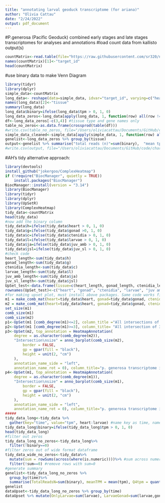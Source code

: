 ```yaml
---
title: "annotating larval geoduck transcriptome (for ariana)"
author: "Olivia Cattau"
date: "2/24/2022"
output: pdf_document
---
```

#P.generosa (Pacific Geoduck) combined early stages and late stages transcriptomes for analyses and annotations 
#load count data from kallisto output(s)
```r
countMatrix<-read.table(file="https://raw.githubusercontent.com/sr320/nb-2022/main/P_generosa/analyses/kallisto-0207.isoform.counts.matrix", header=TRUE, sep = '\t')
names(countMatrix)[1]<-"target_id"
head(countMatrix)
```

#use binary data to make Venn Diagram
```r
library(tidyr)
library(dplyr)
simple_data<-countMatrix
long_data<- reshape(data=simple_data, idvar="target_id", varying=c("heart", "gonad", "ctenidia", "juv_sl", "juv_amb", "larvae"), v.name=c("tpm"), times=c("heart", "gonad", "ctenidia", "juv_sl", "juv_amb", "larvae"), new.row.names=1:8183754, direction="long")
names(long_data)[2]<-"tissue"
summary(long_data)
long_data$binary=ifelse(long_data$tpm > 0, 1, 0)
long_data_zeros<-long_data[apply(long_data, 1, function(row) all(row !=0)),]
df<-long_data_zeros[-c(3,4)] #tissue type and gene names only
table_no_zeros<-as.data.frame(crossprod(table(df)))
#write.csv(table_no_zeros, file="/Users/oliviacattau/Documents/GitHub/code/characterize_larval_transciptome/pgenerosa_table_no_zeros.tab")
simple_data_cleaned<-simple_data[apply(simple_data, 1, function(row) all(row !=0)),]
genelist<-long_data_zeros %>% group_by(tissue)
output<-genelist %>% summarise("total reads (n)"=sum(binary),  "mean tpm" = mean(tpm), "Q4 tpm" = quantile(tpm, c(0.75)))
#write.csv(output, file="/Users/oliviacattau/Documents/GitHub/code/characterize_larval_transciptome/genelist_02_24_22.tab")
```

#AH's tidy alternative approach: 
```r
library(devtools)
install_github("jokergoo/ComplexHeatmap")
if (!require("BiocManager", quietly = TRUE))
    install.packages("BiocManager")
BiocManager::install(version = "3.14")
library(BiocManager)
library(tidyr)
library(dplyr)
library(UpSetR)
library(ComplexHeatmap)
tidy_data<-countMatrix
head(tidy_data)
#now add the binary column
tidy_data$h=ifelse(tidy_data$heart > 0, 1, 0)
tidy_data$g=ifelse(tidy_data$gonad >0, 1, 0)
tidy_data$c=ifelse(tidy_data$ctenidia > 0, 1, 0)
tidy_data$l=ifelse(tidy_data$larvae > 0, 1, 0)
tidy_data$ja=ifelse(tidy_data$juv_amb > 0, 1, 0)
tidy_data$jsl=ifelse(tidy_data$juv_sl > 0, 1, 0)
#check code
heart_length<-sum(tidy_data$h)
gonad_length<-sum(tidy_data$g)
ctenidia_length<-sum(tidy_data$c)
larvae_length<-sum(tidy_data$l)
juv_amb_length<-sum(tidy_data$ja)
juv_sl_length<-sum(tidy_data$jsl)
UpSet_test<-data.frame(tissue=c(heart_length, gonad_length, ctenidia_length, larvae_length, juv_amb_length, juv_sl_length))
rownames(UpSet_test)<-c("heart", "gonad", "ctenidia", "larvae", "juv ambient", "juv low oa")
#for making upset plot, must install above packages. Same code works fine on my desktop version but is struggling to knit on the Raven server
m1 = make_comb_mat(heart=tidy_data$heart, gonad=tidy_data$gonad, ctenidia=tidy_data$ctenidia, juv_amb=tidy_data$juv_amb, juv_sl=tidy_data$juv_sl, larvae=tidy_data$larvae) #only distinct intersection 
m2 = make_comb_mat(heart=tidy_data$heart, gonad=tidy_data$gonad, ctenidia=tidy_data$ctenidia, juv_amb=tidy_data$juv_amb, juv_sl=tidy_data$juv_sl, larvae=tidy_data$larvae, mode="intersect") #only overlapping intersections (true Venn diagram) see https://jokergoo.github.io/ComplexHeatmap-reference/book/upset-plot.html for explanation 
set_size(m1)
comb_size(m1)
comb_size(m2)
p1<-UpSet(m1 [comb_degree(m1)<=2], column_title ="All intersections of 2 or less") #intersections 2 or less
p2<-UpSet(m1 [comb_degree(m1)>=3], column_title= "All intersection of 3 or more") #intersections 3 or more
p3<-UpSet(m2, top_annotation = HeatmapAnnotation(
    degree = as.character(comb_degree(m2)),
    "Intersection\nsize" = anno_barplot(comb_size(m2), 
        border = FALSE, 
        gp = gpar(fill = "black"), 
        height = unit(2, "cm")
    ), 
    annotation_name_side = "left", 
    annotation_name_rot = 0), column_title="p. generosa transcriptome intersecting intersections") #intersect mode
p4<-UpSet(m1, top_annotation = HeatmapAnnotation(
    degree = as.character(comb_degree(m1)),
    "Intersection\nsize" = anno_barplot(comb_size(m1), 
        border = FALSE, 
        gp = gpar(fill = "black"), 
        height = unit(2, "cm")
    ), 
    annotation_name_side = "left", 
    annotation_name_rot = 0), column_title="p. generosa transcriptome intersecting intersections")
#####
tidy_data_long<-tidy_data %>%
  gather(key="time", value="tpm", heart:larvae) #name key as time, name value as tpm, gather columns heart:larvae
tidy_data_long$binary=ifelse(tidy_data_long$tpm > 0, 1, 0)
head(tidy_data_long)
#filter out zeros
tidy_data_long_no_zeros<-tidy_data_long%>%
  filter(!binary==0)
#filter zeros out of wide format dataframe 
tidy_data_wide_no_zeros<-tidy_data%>%
  mutate(sum = rowSums(across(where(is.numeric))))%>% #sum across numeric rows
  filter(!sum==0) #remove rows with sum=0 
#generate summary
genelist<-tidy_data_long_no_zeros %>% 
  group_by(time)%>%
  summarise(TotalReadsN=sum(binary), meanTPM = mean(tpm), Q4tpm = quantile(tpm, c(0.75)))
genelist
dataUpset<-tidy_data_long_no_zeros %>% group_by(time) 
dataUpset %>% mutate(OnlyLarvae=sum(larvae), LarvaeGonad=sum(larvae,gonad))
```